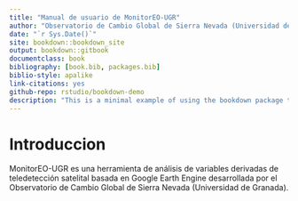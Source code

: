 ```yaml
--- 
title: "Manual de usuario de MonitorEO-UGR"
author: "Observatorio de Cambio Global de Sierra Nevada (Universidad de Granada)"
date: "`r Sys.Date()`"
site: bookdown::bookdown_site
output: bookdown::gitbook
documentclass: book
bibliography: [book.bib, packages.bib]
biblio-style: apalike
link-citations: yes
github-repo: rstudio/bookdown-demo
description: "This is a minimal example of using the bookdown package to write a book. The output format for this example is bookdown::gitbook."
---
```


# Introduccion

MonitorEO-UGR es una herramienta de análisis de variables derivadas de teledetección satelital basada en Google Earth Engine desarrollada por el Observatorio de Cambio Global de Sierra Nevada (Universidad de Granada).
